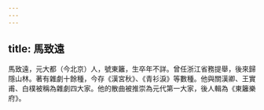 ```yaml
---
---
---
```

title: 馬致遠
---



馬致遠，元大都（今北京）人，號東籬，生卒年不詳。曾任浙江省務提舉，後來歸隱山林。著有雜劇十餘種，今存《漢宮秋》、《青衫淚》等數種。他與關漢卿、王實甫、白樸被稱為雜劇四大家。他的散曲被推崇為元代第一大家，後人輯為《東籬樂府》。
